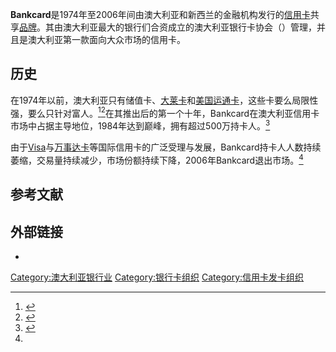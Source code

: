 {{infobox product
| title            = Bankcard
| image            = 
| caption          = 
| inventor         = 
| launch year      = 1974
| company          = 澳大利亚银行卡协会
| available        = 已退出市场
| current supplier = 
| last production  = 
| notes            = 
| url              = http://www.bankcard.com.au/}}

'''Bankcard'''是1974年至2006年间由澳大利亚和新西兰的金融机构发行的[[信用卡|信用卡]]共享[[品牌|品牌]]。其由澳大利亚最大的银行们合资成立的澳大利亚银行卡协会（{{lang-en|Bankcard Association of Australia}}）管理，并且是澳大利亚第一款面向大众市场的信用卡。

==历史==
在1974年以前，澳大利亚只有储值卡、[[大莱卡|大莱卡]]和[[美国运通卡|美国运通卡]]，这些卡要么局限性强，要么只针对富人。<ref name="CHKOUT">{{Cite news
 | last = Weekes
 | first = Peter
 | coauthors = 
 | title = Bankcard checks out
 | newspaper = The Age
 | location = Melbourne
 | pages = 
 | language = 
 | publisher = 
 | date = 2006-02-02
 | url = http://www.theage.com.au/news/business/bankcards-final-transaction/2006/02/02/1138836371293.html
 | accessdate = 2009-08-19
 | archive-date = 2012-11-05
 | archive-url = https://web.archive.org/web/20121105142507/http://www.theage.com.au/news/business/bankcards-final-transaction/2006/02/02/1138836371293.html
 | dead-url = no
 }}</ref><ref name="BNK">{{cite web |url=http://www.bankcard.com.au/ |title=Bankcard Association of Australia |accessdate=2009-08-20 |archiveurl=https://web.archive.org/web/20031002003922/http://www.bankcard.com.au/ |archivedate=2003-10-02 |deadurl=yes }}</ref>在其推出后的第一个十年，Bankcard在澳大利亚信用卡市场中占据主导地位，1984年达到巅峰，拥有超过500万持卡人。<ref name="B&T">{{cite web |url=http://www.bandt.com.au/articles/B8/0C03CAB8.asp |title=Bankcard victim of credit card war |accessdate=2009-08-20 |deadurl=yes |archiveurl=https://web.archive.org/web/20090807040413/http://www.bandt.com.au/articles/B8/0C03CAB8.asp |archivedate=2009-08-07 }}</ref>

由于[[Visa|Visa]]与[[万事达卡|万事达卡]]等国际信用卡的广泛受理与发展，Bankcard持卡人人数持续萎缩，交易量持续减少，市场份额持续下降，2006年Bankcard退出市场。<ref name="B&T"/>

== 参考文献 ==
{{reflist}}

== 外部链接 ==
* {{official website|www.bankcard.com.au}}

{{信用卡}}

[[Category:澳大利亚银行业|Category:澳大利亚银行业]]
[[Category:银行卡组织|Category:银行卡组织]]
[[Category:信用卡发卡组织|Category:信用卡发卡组织]]